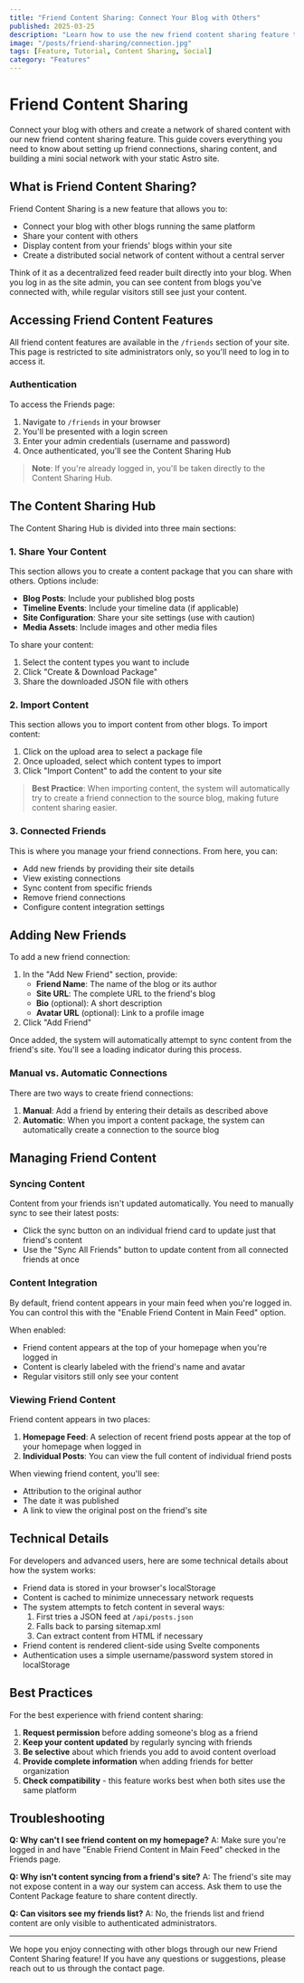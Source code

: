 ```yaml
---
title: "Friend Content Sharing: Connect Your Blog with Others"
published: 2025-03-25
description: "Learn how to use the new friend content sharing feature to connect your blog with others and create a network of shared content."
image: "/posts/friend-sharing/connection.jpg"
tags: [Feature, Tutorial, Content Sharing, Social]
category: "Features"
---
```


# Friend Content Sharing

Connect your blog with others and create a network of shared content with our new friend content sharing feature. This guide covers everything you need to know about setting up friend connections, sharing content, and building a mini social network with your static Astro site.

## What is Friend Content Sharing?

Friend Content Sharing is a new feature that allows you to:

- Connect your blog with other blogs running the same platform
- Share your content with others
- Display content from your friends' blogs within your site
- Create a distributed social network of content without a central server

Think of it as a decentralized feed reader built directly into your blog. When you log in as the site admin, you can see content from blogs you've connected with, while regular visitors still see just your content.

## Accessing Friend Content Features

All friend content features are available in the `/friends` section of your site. This page is restricted to site administrators only, so you'll need to log in to access it.

### Authentication

To access the Friends page:

1. Navigate to `/friends` in your browser
2. You'll be presented with a login screen
3. Enter your admin credentials (username and password)
4. Once authenticated, you'll see the Content Sharing Hub

> **Note**: If you're already logged in, you'll be taken directly to the Content Sharing Hub.

## The Content Sharing Hub

The Content Sharing Hub is divided into three main sections:

### 1. Share Your Content

This section allows you to create a content package that you can share with others. Options include:

- **Blog Posts**: Include your published blog posts
- **Timeline Events**: Include your timeline data (if applicable)
- **Site Configuration**: Share your site settings (use with caution)
- **Media Assets**: Include images and other media files

To share your content:

1. Select the content types you want to include
2. Click "Create & Download Package"
3. Share the downloaded JSON file with others

### 2. Import Content

This section allows you to import content from other blogs. To import content:

1. Click on the upload area to select a package file
2. Once uploaded, select which content types to import
3. Click "Import Content" to add the content to your site

> **Best Practice**: When importing content, the system will automatically try to create a friend connection to the source blog, making future content sharing easier.

### 3. Connected Friends

This is where you manage your friend connections. From here, you can:

- Add new friends by providing their site details
- View existing connections
- Sync content from specific friends
- Remove friend connections
- Configure content integration settings

## Adding New Friends

To add a new friend connection:

1. In the "Add New Friend" section, provide:
   - **Friend Name**: The name of the blog or its author
   - **Site URL**: The complete URL to the friend's blog
   - **Bio** (optional): A short description
   - **Avatar URL** (optional): Link to a profile image
2. Click "Add Friend"

Once added, the system will automatically attempt to sync content from the friend's site. You'll see a loading indicator during this process.

### Manual vs. Automatic Connections

There are two ways to create friend connections:

1. **Manual**: Add a friend by entering their details as described above
2. **Automatic**: When you import a content package, the system can automatically create a connection to the source blog

## Managing Friend Content

### Syncing Content

Content from your friends isn't updated automatically. You need to manually sync to see their latest posts:

- Click the sync button on an individual friend card to update just that friend's content
- Use the "Sync All Friends" button to update content from all connected friends at once

### Content Integration

By default, friend content appears in your main feed when you're logged in. You can control this with the "Enable Friend Content in Main Feed" option.

When enabled:
- Friend content appears at the top of your homepage when you're logged in
- Content is clearly labeled with the friend's name and avatar
- Regular visitors still only see your content

### Viewing Friend Content

Friend content appears in two places:

1. **Homepage Feed**: A selection of recent friend posts appear at the top of your homepage when logged in
2. **Individual Posts**: You can view the full content of individual friend posts

When viewing friend content, you'll see:
- Attribution to the original author
- The date it was published
- A link to view the original post on the friend's site

## Technical Details

For developers and advanced users, here are some technical details about how the system works:

- Friend data is stored in your browser's localStorage
- Content is cached to minimize unnecessary network requests
- The system attempts to fetch content in several ways:
  1. First tries a JSON feed at `/api/posts.json`
  2. Falls back to parsing sitemap.xml
  3. Can extract content from HTML if necessary
- Friend content is rendered client-side using Svelte components
- Authentication uses a simple username/password system stored in localStorage

## Best Practices

For the best experience with friend content sharing:

1. **Request permission** before adding someone's blog as a friend
2. **Keep your content updated** by regularly syncing with friends
3. **Be selective** about which friends you add to avoid content overload
4. **Provide complete information** when adding friends for better organization
5. **Check compatibility** - this feature works best when both sites use the same platform

## Troubleshooting

**Q: Why can't I see friend content on my homepage?**
A: Make sure you're logged in and have "Enable Friend Content in Main Feed" checked in the Friends page.

**Q: Why isn't content syncing from a friend's site?**
A: The friend's site may not expose content in a way our system can access. Ask them to use the Content Package feature to share content directly.

**Q: Can visitors see my friends list?**
A: No, the friends list and friend content are only visible to authenticated administrators.

---

We hope you enjoy connecting with other blogs through our new Friend Content Sharing feature! If you have any questions or suggestions, please reach out to us through the contact page.